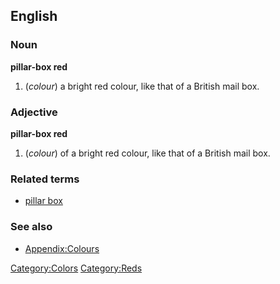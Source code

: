 ==English==

===Noun===
'''pillar-box red'''
#(''colour'') a bright red colour, like that of a British mail box.

===Adjective===
'''pillar-box red'''
#(''colour'') of a bright red colour, like that of a British mail box.

===Related terms===
*[[pillar box]]

===See also===
*[[Wiktionary_Appendix:Colours|Appendix:Colours]]

[[Category:Colors]]
[[Category:Reds]]